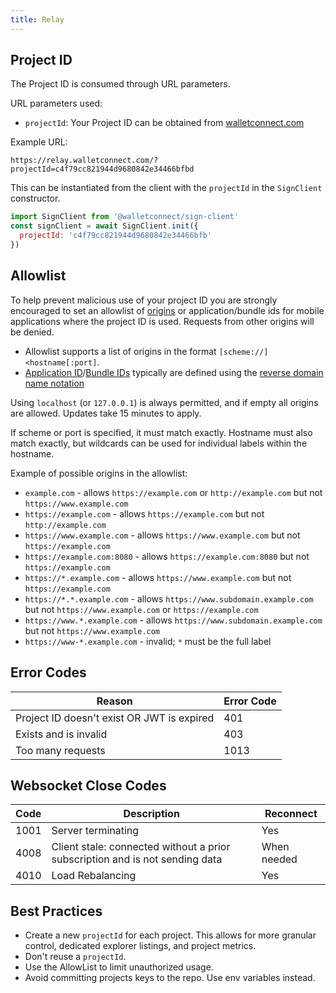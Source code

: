 ```yaml
---
title: Relay
---
```


## Project ID

The Project ID is consumed through URL parameters.

URL parameters used:

- `projectId`: Your Project ID can be obtained from [walletconnect.com](https://walletconnect.com)

Example URL:

`https://relay.walletconnect.com/?projectId=c4f79cc821944d9680842e34466bfbd`

This can be instantiated from the client with the `projectId` in the `SignClient` constructor.

```javascript
import SignClient from '@walletconnect/sign-client'
const signClient = await SignClient.init({
  projectId: 'c4f79cc821944d9680842e34466bfb'
})
```

## Allowlist

To help prevent malicious use of your project ID you are strongly encouraged to set an allowlist of [origins](https://developer.mozilla.org/en-US/docs/Web/HTTP/Headers/Origin) or application/bundle ids for mobile applications where the project ID is used. Requests from other origins will be denied.

- Allowlist supports a list of origins in the format `[scheme://]<hostname[:port]`.
- [Application ID](https://developer.android.com/build/configure-app-module#set-application-id)/[Bundle IDs](https://developer.apple.com/documentation/appstoreconnectapi/bundle_ids) typically are defined using the [reverse domain name notation](https://en.wikipedia.org/wiki/Reverse_domain_name_notation)

Using `localhost` (or `127.0.0.1`) is always permitted, and if empty all origins are allowed. Updates take 15 minutes to apply.

If scheme or port is specified, it must match exactly. Hostname must also match exactly, but wildcards can be used for individual labels within the hostname.

Example of possible origins in the allowlist:

- `example.com` - allows `https://example.com` or `http://example.com` but not `https://www.example.com`
- `https://example.com` - allows `https://example.com` but not `http://example.com`
- `https://www.example.com` - allows `https://www.example.com` but not `https://example.com`
- `https://example.com:8080` - allows `https://example.com:8080` but not `https://example.com`
- `https://*.example.com` - allows `https://www.example.com` but not `https://example.com`
- `https://*.*.example.com` - allows `https://www.subdomain.example.com` but not `https://www.example.com` or `https://example.com`
- `https://www.*.example.com` - allows `https://www.subdomain.example.com` but not `https://www.example.com`
- `https://www-*.example.com` - invalid; `*` must be the full label

## Error Codes

| Reason                                     | Error Code |
| ------------------------------------------ | ---------- |
| Project ID doesn't exist OR JWT is expired | 401        |
| Exists and is invalid                      | 403        |
| Too many requests                          | 1013       |

## Websocket Close Codes

| Code | Description                                                                  | Reconnect   |
| ---- | ---------------------------------------------------------------------------- | ----------- |
| 1001 | Server terminating                                                           | Yes         |
| 4008 | Client stale: connected without a prior subscription and is not sending data | When needed |
| 4010 | Load Rebalancing                                                             | Yes         |

## Best Practices

- Create a new `projectId` for each project. This allows for more granular control, dedicated explorer listings, and project metrics.
- Don't reuse a `projectId`.
- Use the AllowList to limit unauthorized usage.
- Avoid committing projects keys to the repo. Use env variables instead.
